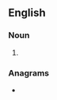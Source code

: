 {{also|air lanes}}
==English==

===Noun===
{{head|en|noun plural form}}

# {{plural of|airlane|lang=en}}

===Anagrams===
* {{anagrams|en|Raelians|Raëlians|lanaries}}